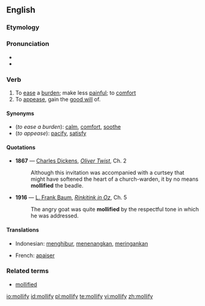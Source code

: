 {{was wotd|2006|June|19}}
==English==

===Etymology===
{{L.}} {{term|mollire||to soften, to calm}}

===Pronunciation===
*{{IPA|/ˈmɑːlɪfaɪ/}}
*{{audio|en-us-mollify.ogg|Audio (US)}}

===Verb===
{{en-verb|mollif|i|ed}}

# To [[ease]] a [[burden]]; make less [[painful]]; to [[comfort]]
# To [[appease]], gain the [[good will]] of.

====Synonyms====
{{Wikisaurus-link|calm}}
*(''to ease a burden''): [[calm]], [[comfort]], [[soothe]]
*(''to appease''): [[pacify]], [[satisfy]]

====Quotations====
*'''1867''' — [[w:Charles Dickens|Charles Dickens]], ''[[s:Oliver Twist|Oliver Twist]]'', Ch. 2
*:Although this invitation was accompanied with a curtsey that might have softened the heart of a church-warden, it by no means '''mollified''' the beadle.
*'''1916''' — [[w:L. Frank Baum|L. Frank Baum]], ''[[s:Rinkitink in Oz|Rinkitink in Oz]]'', Ch. 5
*:The angry goat was quite '''mollified''' by the respectful tone in which he was addressed.

====Translations====
{{trans-top|to ease a burden}}
*Indonesian: [[hibur|menghibur]], [[tenang|menenangkan]], [[ringan|meringankan]]
{{trans-mid}}
{{trans-bottom}}

{{trans-top|to appease}}
*French: [[apaiser]]
{{trans-mid}}
{{trans-bottom}}

===Related terms===
*[[mollified]]

[[io:mollify]]
[[id:mollify]]
[[pl:mollify]]
[[te:mollify]]
[[vi:mollify]]
[[zh:mollify]]